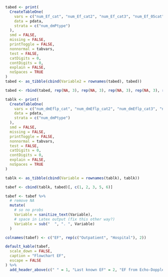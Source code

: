 ```r

tabed <- print(
  CreateTableOne(
    vars = c("num_Ef_cat", "num_Ef_cat2", "num_Ef_cat3", "num_Ef_05cat"),
    data = pdata,
    strata = c("num_dmPtype")
  ),
  smd = FALSE,
  missing = FALSE,
  printToggle = FALSE,
  nonnormal = tabvars,
  test = FALSE,
  catDigits = 0,
  contDigits = 0,
  explain = FALSE,
  noSpaces = TRUE
)
tabed <- as_tibble(cbind(Variable2 = rownames(tabed), tabed))

tabed <- rbind(tabed, rep(NA, 3), rep(NA, 3), rep(NA, 3), rep(NA, 3), rep(NA, 3))

tablk <- print(
  CreateTableOne(
    vars = c("num_dmEflp_cat", "num_dmEflp_cat2", "num_dmEflp_cat3", "num_dmEflp_05cat", "num_dmEflm"),
    data = pdata,
    strata = c("num_dmPtype")
  ),
  smd = FALSE,
  missing = FALSE,
  printToggle = FALSE,
  nonnormal = tabvars,
  test = FALSE,
  catDigits = 0,
  contDigits = 0,
  explain = FALSE,
  noSpaces = TRUE
)

tablk <- as_tibble(cbind(Variable = rownames(tablk), tablk))

tabef <- cbind(tablk, tabed)[, c(1, 2, 3, 5, 6)]

tabef <- tabef %>%
  # remove NA
  mutate(
    # so no probs
    Variable = sanitize_text(Variable),
    # space in Latex output (fix this other way?)
    Variable = sub("  ", ". ", Variable)
  )

colnames(tabef) <- c("EF", rep(c("Outpatient", "Hospital"), 2))

default_kable(tabef,
  scale_down = FALSE,
  caption = "Flowchart EF",
  escape = FALSE
) %>%
  add_header_above(c(" " = 1, "Last known EF" = 2, "EF from Echo-Doppler" = 2))
```
